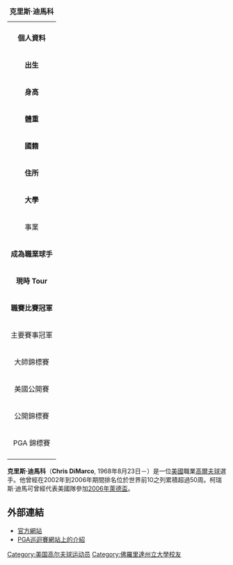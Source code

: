{| border=1 align=right cellpadding=1 cellspacing=1 width=290 style="margin: 0.5em 0 1em 1em; background: #f9f9f9; border: 1px #aaaaaa solid; border-collapse: collapse; font-size: 87%; clear:right"
|+ '''克里斯·迪馬科'''
|-
| align=center colspan="2" |
|-
! colspan="2" bgcolor="#4682B4" | '''個人資料'''
|-
| '''出生''' || {{birth date and age|1968|8|23}} <br>[[美國|美國]][[紐約州|紐約州]]Huntington
|-
| '''身高''' || {{Height|ft=6|in=0}}
|-
| '''體重''' || {{Weight|lb=180}}
|-
| '''國籍''' || {{USA}}
|-
| '''住所''' || [[佛羅里達|佛羅里達]]Heathrow
|-
| '''大學''' || [[佛羅里達州立大學|佛羅里達州立大學]]
|-
! colspan="2" bgcolor="E2725B" | 事業 
|-
| '''成為職業球手''' || 1990年
|-
| '''現時 Tour''' || PGA Tour（1994年開始參加）
|-
| '''職賽比賽冠軍''' || 7
|-
! colspan="2" bgcolor="#ACE1AF" | 主要賽事冠軍
|-
| 大師錦標賽 
| 
|-
| 美國公開賽
| 
|-
| 公開錦標賽
| 
|-
| PGA 錦標賽
|
|-
|}

'''克里斯·迪馬科'''（'''Chris DiMarco''', 1968年8月23日－）是一位[[美國|美國]]職業[[高爾夫球|高爾夫球]]選手。他曾經在2002年到2006年期間排名位於世界前10之列累積超過50周。柯瑞斯·迪馬可曾經代表美國隊參加[[2006年萊德盃|2006年萊德盃]]。 

==外部連結==
*[https://web.archive.org/web/20060615095503/http://www.chrisdimarco.us/ 官方網站]
*[http://www.pgatour.com/players/00/62/51/ PGA巡迴賽網站上的介紹] {{Wayback|url=http://www.pgatour.com/players/00/62/51/ |date=20111202203402 }}

{{DEFAULTSORT: DiMarco, Chris}}
[[Category:美国高尔夫球运动员|Category:美国高尔夫球运动员]]
[[Category:佛羅里達州立大學校友|Category:佛羅里達州立大學校友]]